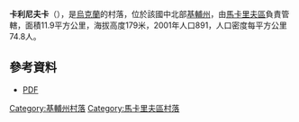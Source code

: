 {{coord|50|24|56|N|29|46|56|E|scale:30000|display=title}}

'''卡利尼夫卡'''（{{lang-uk|Калинівка}}），是[[烏克蘭|烏克蘭]]的村落，位於該國中北部[[基輔州|基輔州]]，由[[馬卡里夫區|馬卡里夫區]]負責管轄，面積11.9平方公里，海拔高度179米，2001年人口891，人口密度每平方公里74.8人。

==參考資料==
*[http://buket.ucoz.com/MV_PDF/2012/8-12.pdf PDF] {{Wayback|url=http://buket.ucoz.com/MV_PDF/2012/8-12.pdf |date=20160306055630 }}

{{DEFAULTSORT:Калинівка}}
[[Category:基輔州村落|Category:基輔州村落]]
[[Category:馬卡里夫區村落|Category:馬卡里夫區村落]]


{{Kiev-geo-stub}}